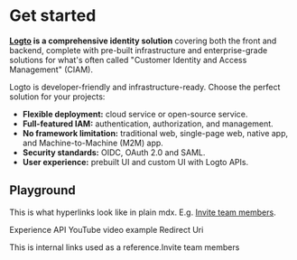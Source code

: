 # Get started

**[Logto](https://cloud.logto.io/) is a comprehensive identity solution** covering both the front and backend, complete with pre-built infrastructure and enterprise-grade solutions for what's often called "Customer Identity and Access Management" (CIAM).

Logto is developer-friendly and infrastructure-ready. Choose the perfect solution for your projects:

- **Flexible deployment:** cloud service or open-source service.
- **Full-featured IAM:** authentication, authorization, and management.
- **No framework limitation:** traditional web, single-page web, native app, and Machine-to-Machine (M2M) app.
- **Security standards:** OIDC, OAuth 2.0 and SAML.
- **User experience:** prebuilt UI and custom UI with Logto APIs.

## Playground

This is what hyperlinks look like in plain mdx. E.g. [Invite team members](/get-started/invite-team-members).

<Url href="https://bump.sh/logto/doc/logto-experience-api/operation/operation-initinteraction">
  Experience API
</Url>
<Url href="https://youtu.be/Y2UYvH83Kk4?si=dDKZIfsg57bvovlU">YouTube video example</Url>
<Url href="https://auth.wiki/redirect-uri">Redirect Uri</Url>

This is internal links used as a reference.<Url href="/get-started/invite-team-members">Invite team members</Url>
